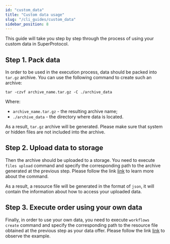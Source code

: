 ```yaml
---
id: "custom_data"
title: "Custom data usage"
slug: "/cli_guides/custom_data"
sidebar_position: 8
---
```


This guide will take you step by step through the process of using your custom data in SuperProtocol.

## Step 1. Pack data

In order to be used in the execution process, data should be packed into `tar.gz` archive.
You can use the following command to create such an archive:
```
tar -czvf archive_name.tar.gz -C ./archive_data
```
Where:
* `archive_name.tar.gz` - the resulting archive name;
* `./archive_data` - the directory where data is located.

As a result, `tar.gz` archive will be generated. Please make sure that system or hidden files are not included into the archive.

## Step 2. Upload data to storage

Then the archive should be uploaded to a storage. You need to execute `files upload` command and specify the corresponding path to the archive generated at the previous step.
Please follow the link [link](/developers/cli_commands/files/upload) to learn more about the command.

As a result, a resource file will be generated in the format of `json`, it will contain the information about how to access your uploaded data.

## Step 3. Execute order using your own data

Finally, in order to use your own data, you need to execute `workflows create` command and specify the corresponding path to the resource file obtained at the previous step as your data offer.
Please follow the link [link](https://docs.superprotocol.com/developers/cli_commands/workflows/create#example-using-own-solution-and-data) to observe the example.

